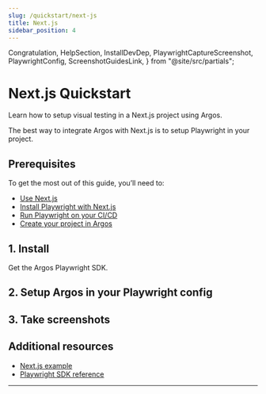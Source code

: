 ```yaml
---
slug: /quickstart/next-js
title: Next.js
sidebar_position: 4
---
```


  Congratulation,
  HelpSection,
  InstallDevDep,
  PlaywrightCaptureScreenshot,
  PlaywrightConfig,
  ScreenshotGuidesLink,
} from "@site/src/partials";

# Next.js Quickstart

Learn how to setup visual testing in a Next.js project using Argos.

The best way to integrate Argos with Next.js is to setup Playwright in your project.

## Prerequisites

To get the most out of this guide, you’ll need to:

- [Use Next.js](https://nextjs.org/)
- [Install Playwright with Next.js](https://nextjs.org/docs/app/building-your-application/testing/playwright)
- [Run Playwright on your CI/CD](https://nextjs.org/docs/app/building-your-application/testing/playwright#running-playwright-on-continuous-integration-ci)
- [Create your project in Argos](https://app.argos-ci.com/new)

## 1. Install

Get the Argos Playwright SDK.

<InstallDevDep dependency="@argos-ci/playwright" />

## 2. Setup Argos in your Playwright config

<PlaywrightConfig />

## 3. Take screenshots

<PlaywrightCaptureScreenshot />
<ScreenshotGuidesLink />

<Congratulation />

## Additional resources

- [Next.js example](https://github.com/argos-ci/argos/tree/main/examples/nextjs)
- [Playwright SDK reference](/playwright)

---

<HelpSection />

